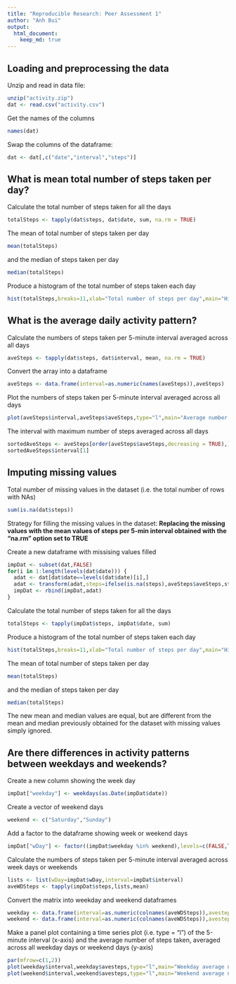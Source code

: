 ```yaml
---
title: "Reproducible Research: Peer Assessment 1"
author: "Anh Bui"
output: 
  html_document:
    keep_md: true
---
```



## Loading and preprocessing the data

Unzip and read in data file:
```r
unzip("activity.zip")
dat <- read.csv("activity.csv")
```
Get the names of the columns
```r
names(dat)
```

Swap the columns of the dataframe:
```r
dat <- dat[,c("date","interval","steps")]
```

## What is mean total number of steps taken per day?

Calculate the total number of steps taken for all the days
```r
totalSteps <- tapply(dat$steps, dat$date, sum, na.rm = TRUE)
```

The mean of total number of steps taken per day
```r
mean(totalSteps)
``` 
and the median of steps taken per day 
```r
median(totalSteps)
```

Produce a histogram of the total number of steps taken each day
```r
hist(totalSteps,breaks=11,xlab="Total number of steps per day",main="Histogram of total number of steps taken each day")
```

## What is the average daily activity pattern?

Calculate the numbers of steps taken per 5-minute interval averaged across all days
```r
aveSteps <- tapply(dat$steps, dat$interval, mean, na.rm = TRUE)
```

Convert the array into a dataframe
```r
aveSteps <- data.frame(interval=as.numeric(names(aveSteps)),aveSteps)
```

Plot the numbers of steps taken per 5-minute interval averaged across all days
```r
plot(aveSteps$interval,aveSteps$aveSteps,type="l",main="Average number of steps per 5-min interval",xlab="Interval number",ylab="Average number of steps")
```

The interval with maximum number of steps averaged across all days
```r
sortedAveSteps <- aveSteps[order(aveSteps$aveSteps,decreasing = TRUE),]
sortedAveSteps$interval[1]
```

## Imputing missing values

Total number of missing values in the dataset (i.e. the total number of rows with NAs)
```r
sum(is.na(dat$steps))
```

Strategy for filling the missing values in the dataset: **Replacing the missing values with the mean values of steps per 5-min interval obtained with the "na.rm" option set to TRUE**

Create a new dataframe with missising values filled
```r
impDat <- subset(dat,FALSE)
for(i in 1:length(levels(dat$date))) {
  adat <- dat[dat$date==levels(dat$date)[i],]
  adat <- transform(adat,steps=ifelse(is.na(steps),aveSteps$aveSteps,steps))
  impDat <- rbind(impDat,adat)
}
```

Calculate the total number of steps taken for all the days
```r
totalSteps <- tapply(impDat$steps, impDat$date, sum)
```

Produce a histogram of the total number of steps taken each day
```r
hist(totalSteps,breaks=11,xlab="Total number of steps per day",main="Histogram of total number of steps taken each day")
```
The mean of total number of steps taken per day
```r
mean(totalSteps)
``` 
and the median of steps taken per day 
```r
median(totalSteps)
```

The new mean and median values are equal, but are different from the mean and median previously obtained for the dataset with missing values simply ignored.

## Are there differences in activity patterns between weekdays and weekends?

Create a new column showing the week day
```r
impDat["weekday"] <- weekdays(as.Date(impDat$date))
```

Create a vector of weekend days
```r
weekend <- c("Saturday","Sunday")
```

Add a factor to the dataframe showing week or weekend days 
```r
impDat["wDay"] <- factor((impDat$weekday %in% weekend),levels=c(FALSE,TRUE),labels=c("weekday","weekend"))
```

Calculate the numbers of steps taken per 5-minute interval averaged across week days or weekends
```r
lists <- list(wDay=impDat$wDay,interval=impDat$interval)
aveWDSteps <- tapply(impDat$steps,lists,mean)
```

Convert the matrix into weekday and weekend dataframes
```r
weekday <- data.frame(interval=as.numeric(colnames(aveWDSteps)),avesteps=aveWDSteps[1,])
weekend <- data.frame(interval=as.numeric(colnames(aveWDSteps)),avesteps=aveWDSteps[2,])
```

Make a panel plot containing a time series plot (i.e. type = "l") of the 5-minute interval (x-axis) and the average number of steps taken, averaged across all weekday days or weekend days (y-axis)
```r
par(mfrow=c(1,2))
plot(weekday$interval,weekday$avesteps,type="l",main="Weekday average number of\n steps per 5-min interval",xlab="Interval number",ylab="Average number of steps")
plot(weekend$interval,weekend$avesteps,type="l",main="Weekend average number of\n steps per 5-min interval",xlab="Interval number",ylab="Average number of steps")
```

